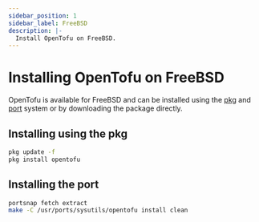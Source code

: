 ```yaml
---
sidebar_position: 1
sidebar_label: FreeBSD
description: |-
  Install OpenTofu on FreeBSD.
---
```



# Installing OpenTofu on FreeBSD

OpenTofu is available for FreeBSD and can be installed using the [pkg](https://pkgs.org/download/opentofu) and [port](https://cgit.freebsd.org/ports/commit/?id=f49b835b51fd5d92138706c32523c6f361740eac) system or by downloading the package directly.

## Installing using the pkg

```bash
pkg update -f
pkg install opentofu
```

## Installing the port

```bash
portsnap fetch extract
make -C /usr/ports/sysutils/opentofu install clean
```
